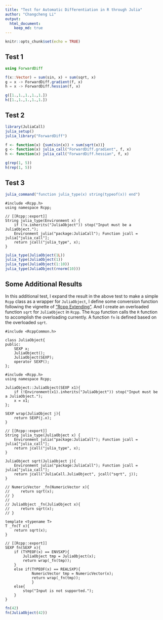 ```yaml
---
title: "Test for Automatic Differentiation in R through Julia"
author: "Changcheng Li"
output:
  html_document:
    keep_md: true
---
```


```r
knitr::opts_chunk$set(echo = TRUE)
```

## Test 1

```julia
using ForwardDiff

f(x::Vector) = sum(sin, x) + sum(sqrt, x)
g = x -> ForwardDiff.gradient(f, x)
h = x -> ForwardDiff.hessian(f, x)

g([1.,1.,1.,1.,1.])
h([1.,1.,1.,1.,1.])
```

## Test 2

```r
library(JuliaCall)
julia_setup()
julia_library("ForwardDiff")

f <- function(x) {sum(sin(x)) + sum(sqrt(x))}
g <- function(x) julia_call("ForwardDiff.gradient", f, x)
h <- function(x) julia_call("ForwardDiff.hessian", f, x)

g(rep(1, 5))
h(rep(1, 5))
```

## Test 3
```r
julia_command("function julia_type(x) string(typeof(x)) end")
```
```Rcpp
#include <Rcpp.h>
using namespace Rcpp;

// [[Rcpp::export]]
String julia_type(Environment x) {
    if (!x.inherits("JuliaObject")) stop("Input must be a JuliaObject.");
    Environment julia("package:JuliaCall"); Function jcall = julia["julia_call"];
    return jcall("julia_type", x);
}
```

```r
julia_type(JuliaObject(1L))
julia_type(JuliaObject(1))
julia_type(JuliaObject(1:10))
julia_type(JuliaObject(rnorm(10)))
```

## Some Additional Results

In this additional test, I expand the result in the above test to make a simple `Rcpp` class as a wrapper for `JuliaObject`, I define some conversion function following the vignette of ["Rcpp Extending"](https://cran.r-project.org/web/packages/Rcpp/vignettes/Rcpp-extending.pdf).
And I create an overloaded function `sqrt` for `JuliaObject` in `Rcpp`.
The `Rcpp` function calls the `R` function to accomplish the overloading currently.
A function `fn` is defined based on the overloaded `sqrt`.

```Rcpp
#include <RcppCommon.h>

class JuliaObject{
public:
    SEXP x;
    JuliaObject();
    JuliaObject(SEXP);
    operator SEXP();
};

#include <Rcpp.h>
using namespace Rcpp;

JuliaObject::JuliaObject(SEXP x1){
    if (!Environment(x1).inherits("JuliaObject")) stop("Input must be a JuliaObject.");
    x = x1;
};

SEXP wrap(JuliaObject j){
    return SEXP(j.x);
}

// [[Rcpp::export]]
String julia_type(JuliaObject x) {
    Environment julia("package:JuliaCall"); Function jcall = julia["julia_call"];
    return jcall("julia_type", x);
}

JuliaObject sqrt(JuliaObject j){
    Environment julia("package:JuliaCall"); Function jcall = julia["julia_call"];
    return jcall("JuliaCall.JuliaObject", jcall("sqrt", j));
}

// NumericVector _fn(NumericVector x){
//     return sqrt(x);
// }
//
// JuliaObject _fn(JuliaObject x){
//     return sqrt(x);
// }

template <typename T>
T _fn(T x){
    return sqrt(x);
}

// [[Rcpp::export]]
SEXP fn(SEXP x){
    if (TYPEOF(x) == ENVSXP){
        JuliaObject tmp = JuliaObject(x);
        return wrap(_fn(tmp));
    }
    else if(TYPEOF(x) == REALSXP){
            NumericVector tmp = NumericVector(x);
            return wrap(_fn(tmp));
            }
    else{
        stop("Input is not supported.");
    }
}
```

```r
fn(42)
fn(JuliaObject(42))
```
